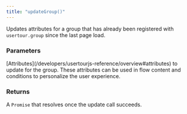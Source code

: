 ```yaml
---
title: "updateGroup()"
---
```


Updates attributes for a group that has already been registered with `usertour.group` since the last page load.

### Parameters
<ParamField path="attributes" type="object" >
[Attributes](/developers/usertourjs-reference/overview#attributes) to update for the group. These attributes can be used in flow content and conditions to personalize the user experience.
</ParamField>

### Returns 
A `Promise` that resolves once the update call succeeds.